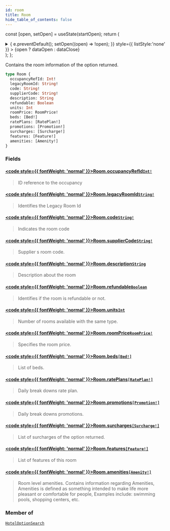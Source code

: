 ```yaml
---
id: room
title: Room
hide_table_of_contents: false
---
```






const [open, setOpen] = useState(startOpen);
return (
<details {...(open ? { open: true } : {})} className="details" style={{ border:'none', boxShadow:'none', background:'var(--ifm-background-color)' }}>
<summary
onClick={(e) => {
e.preventDefault();
setOpen((open) => !open);
}}
style={{ listStyle:'none' }} >
{open ? dataOpen : dataClose}
</summary>
{open && children}
</details>
);
};

Contains the room information of the option returned.

```graphql
type Room {
  occupancyRefId: Int!
  legacyRoomId: String!
  code: String!
  supplierCode: String!
  description: String
  refundable: Boolean
  units: Int
  roomPrice: RoomPrice!
  beds: [Bed!]
  ratePlans: [RatePlan!]
  promotions: [Promotion!]
  surcharges: [Surcharge!]
  features: [Feature!]
  amenities: [Amenity!]
}
```

### Fields

#### [<code style={{ fontWeight: 'normal' }}>Room.<b>occupancyRefId</b></code>](#)<Bullet />[`Int!`](/api/scalars/int) <Badge class="badge badge--secondary" text="non-null"/> <Badge class="badge badge--secondary" text="scalar"/>

> ID reference to the occupancy

#### [<code style={{ fontWeight: 'normal' }}>Room.<b>legacyRoomId</b></code>](#)<Bullet />[`String!`](/api/scalars/string) <Badge class="badge badge--secondary" text="non-null"/> <Badge class="badge badge--secondary" text="scalar"/>

> Identifies the Legacy Room Id

#### [<code style={{ fontWeight: 'normal' }}>Room.<b>code</b></code>](#)<Bullet />[`String!`](/api/scalars/string) <Badge class="badge badge--secondary" text="non-null"/> <Badge class="badge badge--secondary" text="scalar"/>

> Indicates the room code

#### [<code style={{ fontWeight: 'normal' }}>Room.<b>supplierCode</b></code>](#)<Bullet />[`String!`](/api/scalars/string) <Badge class="badge badge--secondary" text="non-null"/> <Badge class="badge badge--secondary" text="scalar"/>

> Supplier s room code.

#### [<code style={{ fontWeight: 'normal' }}>Room.<b>description</b></code>](#)<Bullet />[`String`](/api/scalars/string) <Badge class="badge badge--secondary" text="scalar"/>

> Description about the room

#### [<code style={{ fontWeight: 'normal' }}>Room.<b>refundable</b></code>](#)<Bullet />[`Boolean`](/api/scalars/boolean) <Badge class="badge badge--secondary" text="scalar"/>

> Identifies if the room is refundable or not.

#### [<code style={{ fontWeight: 'normal' }}>Room.<b>units</b></code>](#)<Bullet />[`Int`](/api/scalars/int) <Badge class="badge badge--secondary" text="scalar"/>

> Number of rooms available with the same type.

#### [<code style={{ fontWeight: 'normal' }}>Room.<b>roomPrice</b></code>](#)<Bullet />[`RoomPrice!`](/api/objects/room-price) <Badge class="badge badge--secondary" text="non-null"/> <Badge class="badge badge--secondary" text="object"/>

> Specifies the room price.

#### [<code style={{ fontWeight: 'normal' }}>Room.<b>beds</b></code>](#)<Bullet />[`[Bed!]`](/api/objects/bed) <Badge class="badge badge--secondary" text="list"/> <Badge class="badge badge--secondary" text="object"/>

> List of beds.

#### [<code style={{ fontWeight: 'normal' }}>Room.<b>ratePlans</b></code>](#)<Bullet />[`[RatePlan!]`](/api/objects/rate-plan) <Badge class="badge badge--secondary" text="list"/> <Badge class="badge badge--secondary" text="object"/>

> Daily break downs rate plan.

#### [<code style={{ fontWeight: 'normal' }}>Room.<b>promotions</b></code>](#)<Bullet />[`[Promotion!]`](/api/objects/promotion) <Badge class="badge badge--secondary" text="list"/> <Badge class="badge badge--secondary" text="object"/>

> Daily break downs promotions.

#### [<code style={{ fontWeight: 'normal' }}>Room.<b>surcharges</b></code>](#)<Bullet />[`[Surcharge!]`](/api/objects/surcharge) <Badge class="badge badge--secondary" text="list"/> <Badge class="badge badge--secondary" text="object"/>

> List of surcharges of the option returned.

#### [<code style={{ fontWeight: 'normal' }}>Room.<b>features</b></code>](#)<Bullet />[`[Feature!]`](/api/objects/feature) <Badge class="badge badge--secondary" text="list"/> <Badge class="badge badge--secondary" text="object"/>

> List of features of this room

#### [<code style={{ fontWeight: 'normal' }}>Room.<b>amenities</b></code>](#)<Bullet />[`[Amenity!]`](/api/objects/amenity) <Badge class="badge badge--secondary" text="list"/> <Badge class="badge badge--secondary" text="object"/>

> Room level amenities. Contains information regarding Amenities, Amenities is defined as something intended to make life more pleasant or comfortable for people, Examples include: swimming pools, shopping centers, etc.

### Member of

[`HotelOptionSearch`](/api/objects/hotel-option-search) <Badge class="badge badge--secondary" text="object"/>
